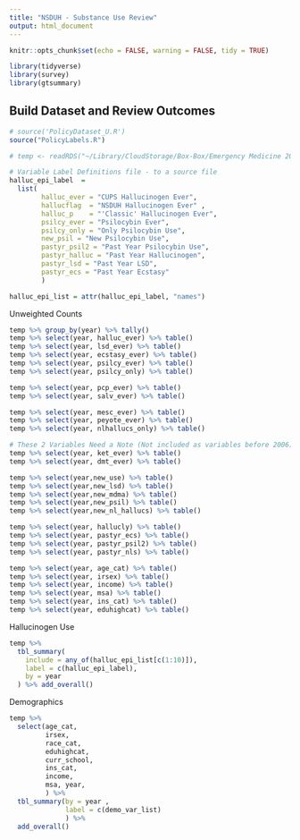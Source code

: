```yaml
---
title: "NSDUH - Substance Use Review"
output: html_document
---
```


```r
knitr::opts_chunk$set(echo = FALSE, warning = FALSE, tidy = TRUE)

library(tidyverse)
library(survey)
library(gtsummary)
```

## Build Dataset and Review Outcomes 

```r
# source('PolicyDataset_U.R')
source("PolicyLabels.R")
``` 

```r
# temp <- readRDS("~/Library/CloudStorage/Box-Box/Emergency Medicine 2024/CUPS3_OUD/Temp022125.RDA")
```

```r
# Variable Label Definitions file - to a source file
halluc_epi_label  = 
  list(
        halluc_ever = "CUPS Hallucinogen Ever", 
        hallucflag  = "NSDUH Hallucinogen Ever" , 
        halluc_p    = "'Classic' Hallucinogen Ever",
        psilcy_ever = "Psilocybin Ever", 
        psilcy_only = "Only Psilocybin Use", 
        new_psil = "New Psilocybin Use", 
        pastyr_psil2 = "Past Year Psilocybin Use", 
        pastyr_halluc = "Past Year Hallucinogen", 
        pastyr_lsd = "Past Year LSD", 
        pastyr_ecs = "Past Year Ecstasy"
        )

halluc_epi_list = attr(halluc_epi_label, "names")
```

Unweighted Counts 

```r
temp %>% group_by(year) %>% tally() 
temp %>% select(year, halluc_ever) %>% table()
temp %>% select(year, lsd_ever) %>% table()
temp %>% select(year, ecstasy_ever) %>% table()
temp %>% select(year, psilcy_ever) %>% table()
temp %>% select(year, psilcy_only) %>% table() 

temp %>% select(year, pcp_ever) %>% table()
temp %>% select(year, salv_ever) %>% table()

temp %>% select(year, mesc_ever) %>% table()
temp %>% select(year, peyote_ever) %>% table()
temp %>% select(year, nlhallucs_only) %>% table()

# These 2 Variables Need a Note (Not included as variables before 2006)
temp %>% select(year, ket_ever) %>% table() 
temp %>% select(year, dmt_ever) %>% table() 

temp %>% select(year,new_use) %>% table() 
temp %>% select(year,new_lsd) %>% table() 
temp %>% select(year,new_mdma) %>% table() 
temp %>% select(year,new_psil) %>% table() 
temp %>% select(year,new_nl_hallucs) %>% table() 

temp %>% select(year, hallucly) %>% table()
temp %>% select(year, pastyr_ecs) %>% table()
temp %>% select(year, pastyr_psil2) %>% table()
temp %>% select(year, pastyr_nls) %>% table()

temp %>% select(year, age_cat) %>% table()
temp %>% select(year, irsex) %>% table()
temp %>% select(year, income) %>% table()
temp %>% select(year, msa) %>% table()
temp %>% select(year, ins_cat) %>% table()
temp %>% select(year, eduhighcat) %>% table()
```

Hallucinogen Use 

```r
temp %>% 
  tbl_summary(
    include = any_of(halluc_epi_list[c(1:10)]),
    label = c(halluc_epi_label),
    by = year
  ) %>% add_overall()
```

Demographics
```r
temp %>% 
  select(age_cat,
         irsex,
         race_cat,
         eduhighcat, 
         curr_school, 
         ins_cat,
         income, 
         msa, year, 
         ) %>%  
  tbl_summary(by = year , 
              label = c(demo_var_list)
              ) %>% 
  add_overall() 
```


